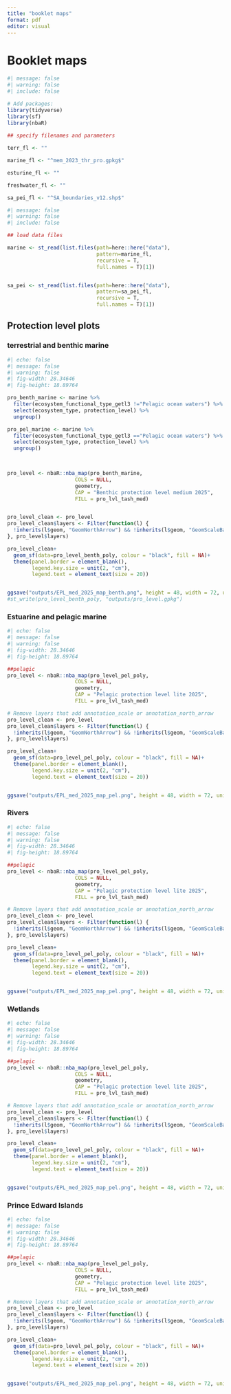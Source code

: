 ```yaml
---
title: "booklet maps"
format: pdf
editor: visual
---
```

# Booklet maps


```r
#| message: false
#| warning: false
#| include: false

# Add packages: 
library(tidyverse)
library(sf)
library(nbaR)
 
## specify filenames and parameters

terr_fl <- ""

marine_fl <- "^mem_2023_thr_pro.gpkg$"

esturine_fl <- ""

freshwater_fl <- ""

sa_pei_fl <- "^SA_boundaries_v12.shp$"

```


```r
#| message: false
#| warning: false
#| include: false

## load data files

marine <- st_read(list.files(path=here::here("data"), 
                             pattern=marine_fl, 
                             recursive = T, 
                             full.names = T)[1]) 


sa_pei <- st_read(list.files(path=here::here("data"), 
                             pattern=sa_pei_fl, 
                             recursive = T, 
                             full.names = T)[1]) 


```

## Protection level plots


### terrestrial and benthic marine

```r
#| echo: false
#| message: false
#| warning: false
#| fig-width: 28.34646
#| fig-height: 18.89764

pro_benth_marine <- marine %>%
  filter(ecosystem_functional_type_getl3 !="Pelagic ocean waters") %>% 
  select(ecosystem_type, protection_level) %>%
  ungroup() 

pro_pel_marine <- marine %>%
  filter(ecosystem_functional_type_getl3 =="Pelagic ocean waters") %>% 
  select(ecosystem_type, protection_level) %>%
  ungroup()
 


pro_level <- nbaR::nba_map(pro_benth_marine,
                      COLS = NULL,
                      geometry,
                      CAP = "Benthic protection level medium 2025",
                      FILL = pro_lvl_tash_med)


pro_level_clean <- pro_level
pro_level_clean$layers <- Filter(function(l) {
  !inherits(l$geom, "GeomNorthArrow") && !inherits(l$geom, "GeomScaleBar")
}, pro_level$layers)

pro_level_clean+
  geom_sf(data=pro_level_benth_poly, colour = "black", fill = NA)+
  theme(panel.border = element_blank(),
        legend.key.size = unit(2, "cm"),
        legend.text = element_text(size = 20))


ggsave("outputs/EPL_med_2025_map_benth.png", height = 48, width = 72, units = 'cm',  bg = "white", dpi = 350)
#st_write(pro_level_benth_poly, "outputs/pro_level.gpkg")

```


### Estuarine and pelagic marine


```r
#| echo: false
#| message: false
#| warning: false
#| fig-width: 28.34646
#| fig-height: 18.89764

##pelagic
pro_level <- nbaR::nba_map(pro_level_pel_poly,
                      COLS = NULL,
                      geometry,
                      CAP = "Pelagic protection level lite 2025",
                      FILL = pro_lvl_tash_med)

# Remove layers that add annotation_scale or annotation_north_arrow
pro_level_clean <- pro_level
pro_level_clean$layers <- Filter(function(l) {
  !inherits(l$geom, "GeomNorthArrow") && !inherits(l$geom, "GeomScaleBar")
}, pro_level$layers)

pro_level_clean+
  geom_sf(data=pro_level_pel_poly, colour = "black", fill = NA)+
  theme(panel.border = element_blank(),
        legend.key.size = unit(2, "cm"),
        legend.text = element_text(size = 20))


ggsave("outputs/EPL_med_2025_map_pel.png", height = 48, width = 72, units = 'cm',  bg = "white", dpi = 350)

```


### Rivers


```r
#| echo: false
#| message: false
#| warning: false
#| fig-width: 28.34646
#| fig-height: 18.89764

##pelagic
pro_level <- nbaR::nba_map(pro_level_pel_poly,
                      COLS = NULL,
                      geometry,
                      CAP = "Pelagic protection level lite 2025",
                      FILL = pro_lvl_tash_med)

# Remove layers that add annotation_scale or annotation_north_arrow
pro_level_clean <- pro_level
pro_level_clean$layers <- Filter(function(l) {
  !inherits(l$geom, "GeomNorthArrow") && !inherits(l$geom, "GeomScaleBar")
}, pro_level$layers)

pro_level_clean+
  geom_sf(data=pro_level_pel_poly, colour = "black", fill = NA)+
  theme(panel.border = element_blank(),
        legend.key.size = unit(2, "cm"),
        legend.text = element_text(size = 20))


ggsave("outputs/EPL_med_2025_map_pel.png", height = 48, width = 72, units = 'cm',  bg = "white", dpi = 350)

```

### Wetlands


```r
#| echo: false
#| message: false
#| warning: false
#| fig-width: 28.34646
#| fig-height: 18.89764

##pelagic
pro_level <- nbaR::nba_map(pro_level_pel_poly,
                      COLS = NULL,
                      geometry,
                      CAP = "Pelagic protection level lite 2025",
                      FILL = pro_lvl_tash_med)

# Remove layers that add annotation_scale or annotation_north_arrow
pro_level_clean <- pro_level
pro_level_clean$layers <- Filter(function(l) {
  !inherits(l$geom, "GeomNorthArrow") && !inherits(l$geom, "GeomScaleBar")
}, pro_level$layers)

pro_level_clean+
  geom_sf(data=pro_level_pel_poly, colour = "black", fill = NA)+
  theme(panel.border = element_blank(),
        legend.key.size = unit(2, "cm"),
        legend.text = element_text(size = 20))


ggsave("outputs/EPL_med_2025_map_pel.png", height = 48, width = 72, units = 'cm',  bg = "white", dpi = 350)

```


### Prince Edward Islands


```r
#| echo: false
#| message: false
#| warning: false
#| fig-width: 28.34646
#| fig-height: 18.89764

##pelagic
pro_level <- nbaR::nba_map(pro_level_pel_poly,
                      COLS = NULL,
                      geometry,
                      CAP = "Pelagic protection level lite 2025",
                      FILL = pro_lvl_tash_med)

# Remove layers that add annotation_scale or annotation_north_arrow
pro_level_clean <- pro_level
pro_level_clean$layers <- Filter(function(l) {
  !inherits(l$geom, "GeomNorthArrow") && !inherits(l$geom, "GeomScaleBar")
}, pro_level$layers)

pro_level_clean+
  geom_sf(data=pro_level_pel_poly, colour = "black", fill = NA)+
  theme(panel.border = element_blank(),
        legend.key.size = unit(2, "cm"),
        legend.text = element_text(size = 20))


ggsave("outputs/EPL_med_2025_map_pel.png", height = 48, width = 72, units = 'cm',  bg = "white", dpi = 350)

```







